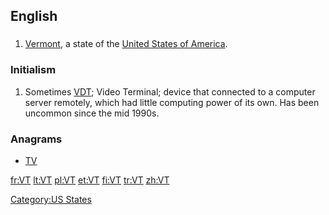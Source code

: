 {{also|vt|Vt.|␋}}
==English==

==={{abbreviation}}===
{{en-abbr}}

# [[Vermont]], a state of the [[United States of America]].

===Initialism===
{{en-initialism}}

# {{dated}} Sometimes [[VDT]]; Video Terminal; device that connected to a computer server remotely, which had little computing power of its own. Has been uncommon since the mid 1990s.

===Anagrams===
* [[TV#English|TV]] 

[[Category:US States]]

[[fr:VT]]
[[lt:VT]]
[[pl:VT]]
[[et:VT]]
[[fi:VT]]
[[tr:VT]]
[[zh:VT]]